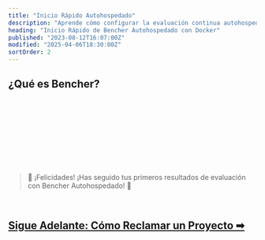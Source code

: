 ```yaml
---
title: "Inicio Rápido Autohospedado"
description: "Aprende cómo configurar la evaluación continua autohospedada con Bencher"
heading: "Inicio Rápido de Bencher Autohospedado con Docker"
published: "2023-08-12T16:07:00Z"
modified: "2025-04-06T18:30:00Z"
sortOrder: 2
---
```



## ¿Qué es Bencher?

<BencherIntro />

<br />

<BencherSelfHosted />

<br />

<InstallDocker />

<br />

<InstallBencherCli />

<br />

<RunBencherUp />

<br />

<BenchmarkHarness />

<br />

<TrackBenchmarks />

<br />
<br />

> 🐰 ¡Felicidades! ¡Has seguido tus primeros resultados de evaluación con Bencher Autohospedado! 🎉

<br />

<h2><a href="/es/docs/how-to/claim/">Sigue Adelante: Cómo Reclamar un Proyecto ➡</a></h2>
